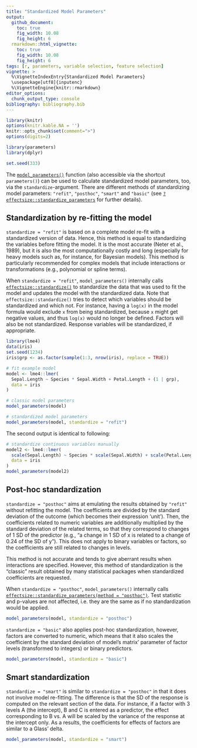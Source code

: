 ```yaml
---
title: "Standardized Model Parameters"
output: 
  github_document:
    toc: true
    fig_width: 10.08
    fig_height: 6
  rmarkdown::html_vignette:
    toc: true
    fig_width: 10.08
    fig_height: 6
tags: [r, parameters, variable selection, feature selection]
vignette: >
  %\VignetteIndexEntry{Standardized Model Parameters}
  \usepackage[utf8]{inputenc}
  %\VignetteEngine{knitr::rmarkdown}
editor_options: 
  chunk_output_type: console
bibliography: bibliography.bib
---
```


```r
library(knitr)
options(knitr.kable.NA = '')
knitr::opts_chunk$set(comment=">")
options(digits=2)

library(parameters)
library(dplyr)

set.seed(333)
```

The [`model_parameters()`](https://easystats.github.io/parameters/articles/model_parameters.html) function (also accessible via the shortcut `parameters()`) can be used to calculate standardized model parameters, too, via the `standardize`-argument. There are different methods of standardizing model parameters: `"refit"`, `"posthoc"`, `"smart"` and `"basic"` (see [`?effectsize::standardize_parameters`](https://easystats.github.io/effectsize/reference/standardize_parameters.html) for further details).

## Standardization by re-fitting the model

`standardize = "refit"` is based on a complete model re-fit with a standardized version of data. Hence, this method is equal to standardizing the variables before fitting the model. It is the most accurate (Neter et al., 1989), but it is also the most computationally costly and long (especially for heavy models such as, for instance, for Bayesian models). This method is particularly recommended for complex models that include interactions or transformations (e.g., polynomial or spline terms).

When `standardize = "refit"`, `model_parameters()` internally calls [`effectsize::standardize()`](https://easystats.github.io/effectsize/reference/standardize.html) to standardize the data that was used to fit the model and updates the model with the standardized data. Note that `effectsize::standardize()` tries to detect which variables should be standardized and which not. For instance, having a `log(x)` in the model formula would exclude `x` from being standardized, because `x` might get negative values, and thus `log(x)` would no longer be defined. Factors will also be not standardized. Response variables will be standardized, if appropriate.

```r
library(lme4)
data(iris)
set.seed(1234)
iris$grp <- as.factor(sample(1:3, nrow(iris), replace = TRUE))

# fit example model
model <- lme4::lmer(
  Sepal.Length ~ Species * Sepal.Width + Petal.Length + (1 | grp),
  data = iris
)

# classic model parameters
model_parameters(model)

# standardized model parameters
model_parameters(model, standardize = "refit")
```

The second output is identical to following:

```r
# standardize continuous variables manually
model2 <- lme4::lmer(
  scale(Sepal.Length) ~ Species * scale(Sepal.Width) + scale(Petal.Length) + (1 | grp),
  data = iris
)
model_parameters(model2)
```

## Post-hoc standardization

`standardize = "posthoc"` aims at emulating the results obtained by `"refit"` without refitting the model. The coefficients are divided by the standard deviation of the outcome (which becomes their expression 'unit'). Then, the coefficients related to numeric variables are additionally multiplied by the standard deviation of the related terms, so that they correspond to changes of 1 SD of the predictor (e.g., "a change in 1 SD of x is related to a change of 0.24 of the SD of y"). This does not apply to binary variables or factors, so the coefficients are still related to changes in levels.

This method is not accurate and tends to give aberrant results when interactions are specified. However, this method of standardization is the "classic" result obtained by many statistical packages when standardized coefficients are requested.

When `standardize = "posthoc"`, `model_parameters()` internally calls [`effectsize::standardize_parameters(method = "posthoc")`](https://easystats.github.io/effectsize/reference/standardize_parameters.html). Test statistic and p-values are not affected, i.e. they are the same as if no standardization would be applied.

```r
model_parameters(model, standardize = "posthoc")
```

`standardize = "basic"` also applies post-hoc standardization, however, factors are converted to numeric, which means that it also scales the coefficient by the standard deviation of model's matrix' parameter of factor levels (transformed to integers) or binary predictors.

```r
model_parameters(model, standardize = "basic")
```

## Smart standardization

`standardize = "smart"` is similar to `standardize = "posthoc"` in that it does not involve model re-fitting. The difference is that the SD of the response is computed on the relevant section of the data. For instance, if a factor with 3 levels A (the intercept), B and C is entered as a predictor, the effect corresponding to B vs. A will be scaled by the variance of the response at the intercept only. As a results, the coefficients for effects of factors are similar to a Glass' delta.

```r
model_parameters(model, standardize = "smart")
```
